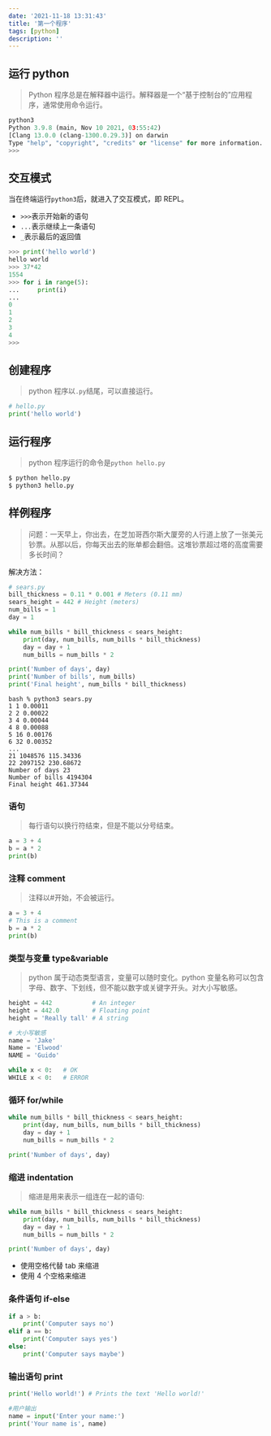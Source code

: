 ```yaml
---
date: '2021-11-18 13:31:43'
title: '第一个程序'
tags: [python]
description: ''
---
```


## 运行 python

> Python 程序总是在解释器中运行。解释器是一个“基于控制台的”应用程序，通常使用命令运行。

```python
python3
Python 3.9.8 (main, Nov 10 2021, 03:55:42)
[Clang 13.0.0 (clang-1300.0.29.3)] on darwin
Type "help", "copyright", "credits" or "license" for more information.
>>>
```

## 交互模式

当在终端运行`python3`后，就进入了交互模式，即 REPL。

- `>>>`表示开始新的语句
- `...`表示继续上一条语句
- `_`表示最后的返回值

```python
>>> print('hello world')
hello world
>>> 37*42
1554
>>> for i in range(5):
...     print(i)
...
0
1
2
3
4
>>>
```

## 创建程序

> python 程序以`.py`结尾，可以直接运行。

```python
# hello.py
print('hello world')
```

## 运行程序

> python 程序运行的命令是`python hello.py`

```python
$ python hello.py
$ python3 hello.py
```

## 样例程序

> 问题：一天早上，你出去，在芝加哥西尔斯大厦旁的人行道上放了一张美元钞票。从那以后，你每天出去的账单都会翻倍。这堆钞票超过塔的高度需要多长时间？

解决方法：

```python
# sears.py
bill_thickness = 0.11 * 0.001 # Meters (0.11 mm)
sears_height = 442 # Height (meters)
num_bills = 1
day = 1

while num_bills * bill_thickness < sears_height:
    print(day, num_bills, num_bills * bill_thickness)
    day = day + 1
    num_bills = num_bills * 2

print('Number of days', day)
print('Number of bills', num_bills)
print('Final height', num_bills * bill_thickness)
```

```shell
bash % python3 sears.py
1 1 0.00011
2 2 0.00022
3 4 0.00044
4 8 0.00088
5 16 0.00176
6 32 0.00352
...
21 1048576 115.34336
22 2097152 230.68672
Number of days 23
Number of bills 4194304
Final height 461.37344
```

### 语句

> 每行语句以换行符结束，但是不能以分号结束。

```python
a = 3 + 4
b = a * 2
print(b)
```

### 注释 comment

> 注释以#开始，不会被运行。

```python
a = 3 + 4
# This is a comment
b = a * 2
print(b)
```

### 类型与变量 type&variable

> python 属于动态类型语言，变量可以随时变化。python 变量名称可以包含字母、数字、下划线，但不能以数字或关键字开头。对大小写敏感。

```python
height = 442           # An integer
height = 442.0         # Floating point
height = 'Really tall' # A string

# 大小写敏感
name = 'Jake'
Name = 'Elwood'
NAME = 'Guido'

while x < 0:   # OK
WHILE x < 0:   # ERROR
```

### 循环 for/while

```python
while num_bills * bill_thickness < sears_height:
    print(day, num_bills, num_bills * bill_thickness)
    day = day + 1
    num_bills = num_bills * 2

print('Number of days', day)
```

### 缩进 indentation

> 缩进是用来表示一组连在一起的语句:

```python
while num_bills * bill_thickness < sears_height:
    print(day, num_bills, num_bills * bill_thickness)
    day = day + 1
    num_bills = num_bills * 2

print('Number of days', day)
```

- 使用空格代替 tab 来缩进
- 使用 4 个空格来缩进

### 条件语句 if-else

```python
if a > b:
    print('Computer says no')
elif a == b:
    print('Computer says yes')
else:
    print('Computer says maybe')
```

### 输出语句 print

```python
print('Hello world!') # Prints the text 'Hello world!'

#用户输出
name = input('Enter your name:')
print('Your name is', name)
```
